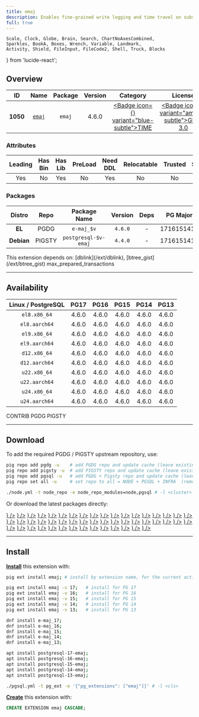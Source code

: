 ```yaml
---
title: emaj
description: Enables fine-grained write logging and time travel on subsets of the database.
full: true
---
```


    Scale, Clock, Globe, Brain, Search, ChartNoAxesCombined,
    Sparkles, BookA, Boxes, Wrench, Variable, Landmark,
    Activity, Shield, FileInput, FileCode2, Shell, Truck, Blocks
} from 'lucide-react';

## Overview

| <TooltipIconButton tooltip="Extension unique identifier" side="top">ID</TooltipIconButton> | <TooltipIconButton tooltip="Extension name" side="top">Name</TooltipIconButton> | <TooltipIconButton tooltip="Package name for installation" side="top">Package</TooltipIconButton> | <TooltipIconButton tooltip="Latest available extension version" side="top">Version</TooltipIconButton> | <TooltipIconButton tooltip="Extension category" side="top">Category</TooltipIconButton> | <TooltipIconButton tooltip="Open source license" side="top">License</TooltipIconButton> | <TooltipIconButton tooltip="Programming language" side="top">Lang</TooltipIconButton> |
|:--------:|:--------:|:----------:|:--------------:|:---------------------------------------:|:------------------------------------------------------:|:----:|
| **1050** | [`emaj`](https://github.com/dalibo/emaj) | `emaj` | 4.6.0 | <a href="/ext/time" className="no-underline"><Badge icon={<Clock />} variant="blue-subtle">TIME</Badge></a> | <a href="/ext/list/license#gpl-30" className="no-underline"><Badge icon={<Scale />} variant="amber-subtle">GPL-3.0</Badge></a> | <a href="/ext/list/lang#sql"><Badge icon={<FileCode2 />} variant="green-subtle">SQL</Badge></a> |

### Attributes

| <TooltipIconButton tooltip="The Primary Leading extension in the Package" side="top">Leading</TooltipIconButton> | <TooltipIconButton tooltip="Contains binary utils" side="top">Has Bin</TooltipIconButton> | <TooltipIconButton tooltip="Contains .so shared library files" side="top">Has Lib</TooltipIconButton> | <TooltipIconButton tooltip="Requires preloading via shared_preload_libraries" side="top">PreLoad</TooltipIconButton> | <TooltipIconButton tooltip="Requires CREATE EXTENSION DDL command" side="top">Need DDL</TooltipIconButton> | <TooltipIconButton tooltip="Can be installed in any schema" side="top">Relocatable</TooltipIconButton> | <TooltipIconButton tooltip="Can be created by non-superuser" side="top">Trusted</TooltipIconButton> | <TooltipIconButton tooltip="Schemas used by this extension" side="top">Schemas</TooltipIconButton> |
|:-------:|:-------:|:-------:|:-------:|:--------:|:-----------:|:-------:|:-------:|
| Yes | No | Yes | No | Yes | No | No | `emaj` |

### Packages

| <TooltipIconButton tooltip="Linux distribution family, EL or Debian" side="top">Distro</TooltipIconButton> | <TooltipIconButton tooltip="Package repository" side="top">Repo</TooltipIconButton> | <TooltipIconButton tooltip="The RPM/DEB Package Name Pattern (replace $v with real pg major)" side="top">Package Name</TooltipIconButton> | <TooltipIconButton tooltip="Latest package version" side="top">Version</TooltipIconButton> | <TooltipIconButton tooltip="RPM/DEB Package dependencies" side="top">Deps</TooltipIconButton> | <TooltipIconButton tooltip="Available in these PostgreSQL Major Versions" side="top">PG Major</TooltipIconButton> |
|:----------:|:--------:|:------------------------:|:-----------:|:------------:|:------------------:|
|   **EL**   | <Badge variant="blue-subtle"><span className="font-bold">PGDG</span></Badge> | `e-maj_$v` | `4.6.0` | - | <Badge variant="green-subtle">17</Badge><Badge variant="green-subtle">16</Badge><Badge variant="green-subtle">15</Badge><Badge variant="green-subtle">14</Badge><Badge variant="green-subtle">13</Badge> |
| **Debian** | <Badge variant="amber-subtle"><span className="font-bold">PIGSTY</span></Badge> | `postgresql-$v-emaj` | `4.4.0` | - | <Badge variant="green-subtle">17</Badge><Badge variant="green-subtle">16</Badge><Badge variant="green-subtle">15</Badge><Badge variant="green-subtle">14</Badge><Badge variant="green-subtle">13</Badge> |


<Callout title="Dependencies" type="warn">
    This extension depends on: [dblink](/ext/dblink), [btree_gist](/ext/btree_gist)
</Callout>

<Callout title="Comments" type="info">
    max_prepared_transactions
</Callout>


------

## Availability

| <TooltipIconButton tooltip="Linux Distro Arch / PostgreSQL Major Version" side="top">Linux / PostgreSQL </TooltipIconButton> | **PG17** | **PG16** | **PG15** | **PG14** | **PG13** |
|:-----:|:-----:|:-----:|:-----:|:-----:|:-----:|
| `el8.x86_64` | <Badge variant="blue-subtle">4.6.0</Badge> | <Badge variant="blue-subtle">4.6.0</Badge> | <Badge variant="blue-subtle">4.6.0</Badge> | <Badge variant="blue-subtle">4.6.0</Badge> | <Badge variant="blue-subtle">4.6.0</Badge> |
| `el8.aarch64` | <Badge variant="blue-subtle">4.6.0</Badge> | <Badge variant="blue-subtle">4.6.0</Badge> | <Badge variant="blue-subtle">4.6.0</Badge> | <Badge variant="blue-subtle">4.6.0</Badge> | <Badge variant="blue-subtle">4.6.0</Badge> |
| `el9.x86_64` | <Badge variant="blue-subtle">4.6.0</Badge> | <Badge variant="blue-subtle">4.6.0</Badge> | <Badge variant="blue-subtle">4.6.0</Badge> | <Badge variant="blue-subtle">4.6.0</Badge> | <Badge variant="blue-subtle">4.6.0</Badge> |
| `el9.aarch64` | <Badge variant="blue-subtle">4.6.0</Badge> | <Badge variant="blue-subtle">4.6.0</Badge> | <Badge variant="blue-subtle">4.6.0</Badge> | <Badge variant="blue-subtle">4.6.0</Badge> | <Badge variant="blue-subtle">4.6.0</Badge> |
| `d12.x86_64` | <Badge variant="amber-subtle">4.6.0</Badge> | <Badge variant="amber-subtle">4.6.0</Badge> | <Badge variant="amber-subtle">4.6.0</Badge> | <Badge variant="amber-subtle">4.6.0</Badge> | <Badge variant="amber-subtle">4.6.0</Badge> |
| `d12.aarch64` | <Badge variant="amber-subtle">4.6.0</Badge> | <Badge variant="amber-subtle">4.6.0</Badge> | <Badge variant="amber-subtle">4.6.0</Badge> | <Badge variant="amber-subtle">4.6.0</Badge> | <Badge variant="amber-subtle">4.6.0</Badge> |
| `u22.x86_64` | <Badge variant="amber-subtle">4.6.0</Badge> | <Badge variant="amber-subtle">4.6.0</Badge> | <Badge variant="amber-subtle">4.6.0</Badge> | <Badge variant="amber-subtle">4.6.0</Badge> | <Badge variant="amber-subtle">4.6.0</Badge> |
| `u22.aarch64` | <Badge variant="amber-subtle">4.6.0</Badge> | <Badge variant="amber-subtle">4.6.0</Badge> | <Badge variant="amber-subtle">4.6.0</Badge> | <Badge variant="amber-subtle">4.6.0</Badge> | <Badge variant="amber-subtle">4.6.0</Badge> |
| `u24.x86_64` | <Badge variant="amber-subtle">4.6.0</Badge> | <Badge variant="amber-subtle">4.6.0</Badge> | <Badge variant="amber-subtle">4.6.0</Badge> | <Badge variant="amber-subtle">4.6.0</Badge> | <Badge variant="amber-subtle">4.6.0</Badge> |
| `u24.aarch64` | <Badge variant="amber-subtle">4.6.0</Badge> | <Badge variant="amber-subtle">4.6.0</Badge> | <Badge variant="amber-subtle">4.6.0</Badge> | <Badge variant="amber-subtle">4.6.0</Badge> | <Badge variant="amber-subtle">4.6.0</Badge> |

<Badge variant="green-subtle"><span className="font-black">CONTRIB</span></Badge> <Badge variant="blue-subtle"><span className="font-black">PGDG</span></Badge> <Badge variant="amber-subtle"><span className="font-black">PIGSTY</span></Badge>

------

## Download

To add the required PGDG / PIGSTY upstream repository, use:

```bash tab="pig"
pig repo add pgdg -u    # add PGDG repo and update cache (leave existing repos)
pig repo add pigsty -u  # add PIGSTY repo and update cache (leave existing repos)
pig repo add pgsql -u   # add PGDG + Pigsty repo and update cache (leave existing repos)
pig repo set all -u     # set repo to all = NODE + PGSQL + INFRA  (remove existing repos)
```
```bash tab="pigsty"
./node.yml -t node_repo -e node_repo_modules=node,pgsql # -l <cluster>
```

Or download the latest packages directly:

<Files>
    <Folder name="el8.x86_64">
        <a href="https://download.postgresql.org/pub/repos/yum/17/redhat/rhel-8-x86_64/e-maj_17-4.6.0-1PGDG.rhel8.noarch.rpm"><File name="e-maj_17-4.6.0-1PGDG.rhel8.noarch.rpm" icon={<Package className="text-emerald-500" />} /></a>
        <a href="https://download.postgresql.org/pub/repos/yum/16/redhat/rhel-8-x86_64/e-maj_16-4.6.0-1PGDG.rhel8.noarch.rpm"><File name="e-maj_16-4.6.0-1PGDG.rhel8.noarch.rpm" icon={<Package className="text-emerald-500" />} /></a>
        <a href="https://download.postgresql.org/pub/repos/yum/15/redhat/rhel-8-x86_64/e-maj_15-4.6.0-1PGDG.rhel8.noarch.rpm"><File name="e-maj_15-4.6.0-1PGDG.rhel8.noarch.rpm" icon={<Package className="text-emerald-500" />} /></a>
        <a href="https://download.postgresql.org/pub/repos/yum/14/redhat/rhel-8-x86_64/e-maj_14-4.6.0-1PGDG.rhel8.noarch.rpm"><File name="e-maj_14-4.6.0-1PGDG.rhel8.noarch.rpm" icon={<Package className="text-emerald-500" />} /></a>
        <a href="https://download.postgresql.org/pub/repos/yum/13/redhat/rhel-8-x86_64/e-maj_13-4.6.0-1PGDG.rhel8.noarch.rpm"><File name="e-maj_13-4.6.0-1PGDG.rhel8.noarch.rpm" icon={<Package className="text-emerald-500" />} /></a>
    </Folder>
    <Folder name="el8.aarch64">
        <a href="https://download.postgresql.org/pub/repos/yum/17/redhat/rhel-8-aarch64/e-maj_17-4.6.0-1PGDG.rhel8.noarch.rpm"><File name="e-maj_17-4.6.0-1PGDG.rhel8.noarch.rpm" icon={<Package className="text-orange-500" />} /></a>
        <a href="https://download.postgresql.org/pub/repos/yum/16/redhat/rhel-8-aarch64/e-maj_16-4.6.0-1PGDG.rhel8.noarch.rpm"><File name="e-maj_16-4.6.0-1PGDG.rhel8.noarch.rpm" icon={<Package className="text-orange-500" />} /></a>
        <a href="https://download.postgresql.org/pub/repos/yum/15/redhat/rhel-8-aarch64/e-maj_15-4.6.0-1PGDG.rhel8.noarch.rpm"><File name="e-maj_15-4.6.0-1PGDG.rhel8.noarch.rpm" icon={<Package className="text-orange-500" />} /></a>
        <a href="https://download.postgresql.org/pub/repos/yum/14/redhat/rhel-8-aarch64/e-maj_14-4.6.0-1PGDG.rhel8.noarch.rpm"><File name="e-maj_14-4.6.0-1PGDG.rhel8.noarch.rpm" icon={<Package className="text-orange-500" />} /></a>
        <a href="https://download.postgresql.org/pub/repos/yum/13/redhat/rhel-8-aarch64/e-maj_13-4.6.0-1PGDG.rhel8.noarch.rpm"><File name="e-maj_13-4.6.0-1PGDG.rhel8.noarch.rpm" icon={<Package className="text-orange-500" />} /></a>
    </Folder>
    <Folder name="el9.x86_64">
        <a href="https://download.postgresql.org/pub/repos/yum/17/redhat/rhel-9-x86_64/e-maj_17-4.6.0-1PGDG.rhel9.noarch.rpm"><File name="e-maj_17-4.6.0-1PGDG.rhel9.noarch.rpm" icon={<Package className="text-emerald-500" />} /></a>
        <a href="https://download.postgresql.org/pub/repos/yum/16/redhat/rhel-9-x86_64/e-maj_16-4.6.0-1PGDG.rhel9.noarch.rpm"><File name="e-maj_16-4.6.0-1PGDG.rhel9.noarch.rpm" icon={<Package className="text-emerald-500" />} /></a>
        <a href="https://download.postgresql.org/pub/repos/yum/15/redhat/rhel-9-x86_64/e-maj_15-4.6.0-1PGDG.rhel9.noarch.rpm"><File name="e-maj_15-4.6.0-1PGDG.rhel9.noarch.rpm" icon={<Package className="text-emerald-500" />} /></a>
        <a href="https://download.postgresql.org/pub/repos/yum/14/redhat/rhel-9-x86_64/e-maj_14-4.6.0-1PGDG.rhel9.noarch.rpm"><File name="e-maj_14-4.6.0-1PGDG.rhel9.noarch.rpm" icon={<Package className="text-emerald-500" />} /></a>
        <a href="https://download.postgresql.org/pub/repos/yum/13/redhat/rhel-9-x86_64/e-maj_13-4.6.0-1PGDG.rhel9.noarch.rpm"><File name="e-maj_13-4.6.0-1PGDG.rhel9.noarch.rpm" icon={<Package className="text-emerald-500" />} /></a>
    </Folder>
    <Folder name="el9.aarch64">
        <a href="https://download.postgresql.org/pub/repos/yum/17/redhat/rhel-9-aarch64/e-maj_17-4.6.0-1PGDG.rhel9.noarch.rpm"><File name="e-maj_17-4.6.0-1PGDG.rhel9.noarch.rpm" icon={<Package className="text-orange-500" />} /></a>
        <a href="https://download.postgresql.org/pub/repos/yum/16/redhat/rhel-9-aarch64/e-maj_16-4.6.0-1PGDG.rhel9.noarch.rpm"><File name="e-maj_16-4.6.0-1PGDG.rhel9.noarch.rpm" icon={<Package className="text-orange-500" />} /></a>
        <a href="https://download.postgresql.org/pub/repos/yum/15/redhat/rhel-9-aarch64/e-maj_15-4.6.0-1PGDG.rhel9.noarch.rpm"><File name="e-maj_15-4.6.0-1PGDG.rhel9.noarch.rpm" icon={<Package className="text-orange-500" />} /></a>
        <a href="https://download.postgresql.org/pub/repos/yum/14/redhat/rhel-9-aarch64/e-maj_14-4.6.0-1PGDG.rhel9.noarch.rpm"><File name="e-maj_14-4.6.0-1PGDG.rhel9.noarch.rpm" icon={<Package className="text-orange-500" />} /></a>
        <a href="https://download.postgresql.org/pub/repos/yum/13/redhat/rhel-9-aarch64/e-maj_13-4.6.0-1PGDG.rhel9.noarch.rpm"><File name="e-maj_13-4.6.0-1PGDG.rhel9.noarch.rpm" icon={<Package className="text-orange-500" />} /></a>
    </Folder>
    <Folder name="d12.x86_64">
        <a href="https://repo.pigsty.io/apt/pgsql/bookworm/pool/main/e/emaj/postgresql-17-emaj_4.6.0-1PIGSTY~bookworm_amd64.deb"><File name="postgresql-17-emaj_4.6.0-1PIGSTY~bookworm_amd64.deb" icon={<Box className="text-emerald-500" />} /></a>
        <a href="https://repo.pigsty.io/apt/pgsql/bookworm/pool/main/e/emaj/postgresql-16-emaj_4.6.0-1PIGSTY~bookworm_amd64.deb"><File name="postgresql-16-emaj_4.6.0-1PIGSTY~bookworm_amd64.deb" icon={<Box className="text-emerald-500" />} /></a>
        <a href="https://repo.pigsty.io/apt/pgsql/bookworm/pool/main/e/emaj/postgresql-15-emaj_4.6.0-1PIGSTY~bookworm_amd64.deb"><File name="postgresql-15-emaj_4.6.0-1PIGSTY~bookworm_amd64.deb" icon={<Box className="text-emerald-500" />} /></a>
        <a href="https://repo.pigsty.io/apt/pgsql/bookworm/pool/main/e/emaj/postgresql-14-emaj_4.6.0-1PIGSTY~bookworm_amd64.deb"><File name="postgresql-14-emaj_4.6.0-1PIGSTY~bookworm_amd64.deb" icon={<Box className="text-emerald-500" />} /></a>
        <a href="https://repo.pigsty.io/apt/pgsql/bookworm/pool/main/e/emaj/postgresql-13-emaj_4.6.0-1PIGSTY~bookworm_amd64.deb"><File name="postgresql-13-emaj_4.6.0-1PIGSTY~bookworm_amd64.deb" icon={<Box className="text-emerald-500" />} /></a>
    </Folder>
    <Folder name="d12.aarch64">
        <a href="https://repo.pigsty.io/apt/pgsql/bookworm/pool/main/e/emaj/postgresql-17-emaj_4.6.0-1PIGSTY~bookworm_arm64.deb"><File name="postgresql-17-emaj_4.6.0-1PIGSTY~bookworm_arm64.deb" icon={<Box className="text-orange-500" />} /></a>
        <a href="https://repo.pigsty.io/apt/pgsql/bookworm/pool/main/e/emaj/postgresql-16-emaj_4.6.0-1PIGSTY~bookworm_arm64.deb"><File name="postgresql-16-emaj_4.6.0-1PIGSTY~bookworm_arm64.deb" icon={<Box className="text-orange-500" />} /></a>
        <a href="https://repo.pigsty.io/apt/pgsql/bookworm/pool/main/e/emaj/postgresql-15-emaj_4.6.0-1PIGSTY~bookworm_arm64.deb"><File name="postgresql-15-emaj_4.6.0-1PIGSTY~bookworm_arm64.deb" icon={<Box className="text-orange-500" />} /></a>
        <a href="https://repo.pigsty.io/apt/pgsql/bookworm/pool/main/e/emaj/postgresql-14-emaj_4.6.0-1PIGSTY~bookworm_arm64.deb"><File name="postgresql-14-emaj_4.6.0-1PIGSTY~bookworm_arm64.deb" icon={<Box className="text-orange-500" />} /></a>
        <a href="https://repo.pigsty.io/apt/pgsql/bookworm/pool/main/e/emaj/postgresql-13-emaj_4.6.0-1PIGSTY~bookworm_arm64.deb"><File name="postgresql-13-emaj_4.6.0-1PIGSTY~bookworm_arm64.deb" icon={<Box className="text-orange-500" />} /></a>
    </Folder>
    <Folder name="u22.x86_64">
        <a href="https://repo.pigsty.io/apt/pgsql/jammy/pool/main/e/emaj/postgresql-17-emaj_4.6.0-1PIGSTY~jammy_amd64.deb"><File name="postgresql-17-emaj_4.6.0-1PIGSTY~jammy_amd64.deb" icon={<Box className="text-emerald-500" />} /></a>
        <a href="https://repo.pigsty.io/apt/pgsql/jammy/pool/main/e/emaj/postgresql-16-emaj_4.6.0-1PIGSTY~jammy_amd64.deb"><File name="postgresql-16-emaj_4.6.0-1PIGSTY~jammy_amd64.deb" icon={<Box className="text-emerald-500" />} /></a>
        <a href="https://repo.pigsty.io/apt/pgsql/jammy/pool/main/e/emaj/postgresql-15-emaj_4.6.0-1PIGSTY~jammy_amd64.deb"><File name="postgresql-15-emaj_4.6.0-1PIGSTY~jammy_amd64.deb" icon={<Box className="text-emerald-500" />} /></a>
        <a href="https://repo.pigsty.io/apt/pgsql/jammy/pool/main/e/emaj/postgresql-14-emaj_4.6.0-1PIGSTY~jammy_amd64.deb"><File name="postgresql-14-emaj_4.6.0-1PIGSTY~jammy_amd64.deb" icon={<Box className="text-emerald-500" />} /></a>
        <a href="https://repo.pigsty.io/apt/pgsql/jammy/pool/main/e/emaj/postgresql-13-emaj_4.6.0-1PIGSTY~jammy_amd64.deb"><File name="postgresql-13-emaj_4.6.0-1PIGSTY~jammy_amd64.deb" icon={<Box className="text-emerald-500" />} /></a>
    </Folder>
    <Folder name="u22.aarch64">
        <a href="https://repo.pigsty.io/apt/pgsql/jammy/pool/main/e/emaj/postgresql-17-emaj_4.6.0-1PIGSTY~jammy_arm64.deb"><File name="postgresql-17-emaj_4.6.0-1PIGSTY~jammy_arm64.deb" icon={<Box className="text-orange-500" />} /></a>
        <a href="https://repo.pigsty.io/apt/pgsql/jammy/pool/main/e/emaj/postgresql-16-emaj_4.6.0-1PIGSTY~jammy_arm64.deb"><File name="postgresql-16-emaj_4.6.0-1PIGSTY~jammy_arm64.deb" icon={<Box className="text-orange-500" />} /></a>
        <a href="https://repo.pigsty.io/apt/pgsql/jammy/pool/main/e/emaj/postgresql-15-emaj_4.6.0-1PIGSTY~jammy_arm64.deb"><File name="postgresql-15-emaj_4.6.0-1PIGSTY~jammy_arm64.deb" icon={<Box className="text-orange-500" />} /></a>
        <a href="https://repo.pigsty.io/apt/pgsql/jammy/pool/main/e/emaj/postgresql-14-emaj_4.6.0-1PIGSTY~jammy_arm64.deb"><File name="postgresql-14-emaj_4.6.0-1PIGSTY~jammy_arm64.deb" icon={<Box className="text-orange-500" />} /></a>
        <a href="https://repo.pigsty.io/apt/pgsql/jammy/pool/main/e/emaj/postgresql-13-emaj_4.6.0-1PIGSTY~jammy_arm64.deb"><File name="postgresql-13-emaj_4.6.0-1PIGSTY~jammy_arm64.deb" icon={<Box className="text-orange-500" />} /></a>
    </Folder>
    <Folder name="u24.x86_64">
        <a href="https://repo.pigsty.io/apt/pgsql/noble/pool/main/e/emaj/postgresql-17-emaj_4.6.0-1PIGSTY~noble_amd64.deb"><File name="postgresql-17-emaj_4.6.0-1PIGSTY~noble_amd64.deb" icon={<Box className="text-emerald-500" />} /></a>
        <a href="https://repo.pigsty.io/apt/pgsql/noble/pool/main/e/emaj/postgresql-16-emaj_4.6.0-1PIGSTY~noble_amd64.deb"><File name="postgresql-16-emaj_4.6.0-1PIGSTY~noble_amd64.deb" icon={<Box className="text-emerald-500" />} /></a>
        <a href="https://repo.pigsty.io/apt/pgsql/noble/pool/main/e/emaj/postgresql-15-emaj_4.6.0-1PIGSTY~noble_amd64.deb"><File name="postgresql-15-emaj_4.6.0-1PIGSTY~noble_amd64.deb" icon={<Box className="text-emerald-500" />} /></a>
        <a href="https://repo.pigsty.io/apt/pgsql/noble/pool/main/e/emaj/postgresql-14-emaj_4.6.0-1PIGSTY~noble_amd64.deb"><File name="postgresql-14-emaj_4.6.0-1PIGSTY~noble_amd64.deb" icon={<Box className="text-emerald-500" />} /></a>
        <a href="https://repo.pigsty.io/apt/pgsql/noble/pool/main/e/emaj/postgresql-13-emaj_4.6.0-1PIGSTY~noble_amd64.deb"><File name="postgresql-13-emaj_4.6.0-1PIGSTY~noble_amd64.deb" icon={<Box className="text-emerald-500" />} /></a>
    </Folder>
    <Folder name="u24.aarch64">
        <a href="https://repo.pigsty.io/apt/pgsql/noble/pool/main/e/emaj/postgresql-17-emaj_4.6.0-1PIGSTY~noble_arm64.deb"><File name="postgresql-17-emaj_4.6.0-1PIGSTY~noble_arm64.deb" icon={<Box className="text-orange-500" />} /></a>
        <a href="https://repo.pigsty.io/apt/pgsql/noble/pool/main/e/emaj/postgresql-16-emaj_4.6.0-1PIGSTY~noble_arm64.deb"><File name="postgresql-16-emaj_4.6.0-1PIGSTY~noble_arm64.deb" icon={<Box className="text-orange-500" />} /></a>
        <a href="https://repo.pigsty.io/apt/pgsql/noble/pool/main/e/emaj/postgresql-15-emaj_4.6.0-1PIGSTY~noble_arm64.deb"><File name="postgresql-15-emaj_4.6.0-1PIGSTY~noble_arm64.deb" icon={<Box className="text-orange-500" />} /></a>
        <a href="https://repo.pigsty.io/apt/pgsql/noble/pool/main/e/emaj/postgresql-14-emaj_4.6.0-1PIGSTY~noble_arm64.deb"><File name="postgresql-14-emaj_4.6.0-1PIGSTY~noble_arm64.deb" icon={<Box className="text-orange-500" />} /></a>
        <a href="https://repo.pigsty.io/apt/pgsql/noble/pool/main/e/emaj/postgresql-13-emaj_4.6.0-1PIGSTY~noble_arm64.deb"><File name="postgresql-13-emaj_4.6.0-1PIGSTY~noble_arm64.deb" icon={<Box className="text-orange-500" />} /></a>
    </Folder>
</Files>

------

## Install

[**Install**](/docs/pgsql/ext/install) this extension with:

```bash tab="pig"
pig ext install emaj; # install by extension name, for the current active PG version

pig ext install emaj -v 17;   # install for PG 17
pig ext install emaj -v 16;   # install for PG 16
pig ext install emaj -v 15;   # install for PG 15
pig ext install emaj -v 14;   # install for PG 14
pig ext install emaj -v 13;   # install for PG 13
```
```bash tab="yum" 
dnf install e-maj_17;
dnf install e-maj_16;
dnf install e-maj_15;
dnf install e-maj_14;
dnf install e-maj_13;
```
```bash tab="apt" 
apt install postgresql-17-emaj;
apt install postgresql-16-emaj;
apt install postgresql-15-emaj;
apt install postgresql-14-emaj;
apt install postgresql-13-emaj;
```
```bash tab="ansible"
./pgsql.yml -t pg_ext -e '{"pg_extensions": ["emaj"]}' # -l <cls>
```

[**Create**](/docs/pgsql/ext/create) this extension with:

```sql
CREATE EXTENSION emaj CASCADE;
```


